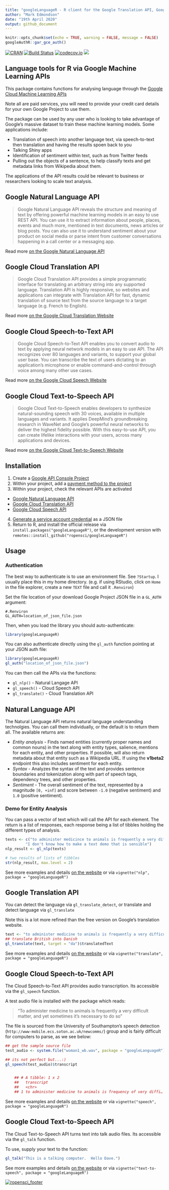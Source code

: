```yaml
---
title: "googleLanguageR - R client for the Google Translation API, Google Cloud Natural Language API, Google Cloud Speech API and Google Cloud Speech-to-Text API"
author: "Mark Edmondson"
date: "19th April 2020"
output: github_document
---
```


```r
knitr::opts_chunk$set(echo = TRUE, warning = FALSE, message = FALSE)
googleAuthR::gar_gce_auth()
```

[![CRAN](https://www.r-pkg.org/badges/version/googleLanguageR)](https://cran.r-project.org/package=googleLanguageR)
[![Build Status](https://travis-ci.org/ropensci/googleLanguageR.png?branch=master)](https://travis-ci.org/ropensci/googleLanguageR)
[![codecov.io](http://codecov.io/github/ropensci/googleLanguageR/coverage.svg?branch=master)](http://codecov.io/github/ropensci/googleLanguageR?branch=master)
[![](http://badges.ropensci.org/127_status.svg)](https://github.com/ropensci/onboarding/issues/127)

## Language tools for R via Google Machine Learning APIs

This package contains functions for analysing language through the [Google Cloud Machine Learning APIs](https://cloud.google.com/products/machine-learning/)

Note all are paid services, you will need to provide your credit card details for your own Google Project to use them.

The package can be used by any user who is looking to take advantage of Google's massive dataset to train these machine learning models.  Some applications include:

* Translation of speech into another language text, via speech-to-text then translation and having the results spoen back to you
* Talking Shiny apps
* Identification of sentiment within text, such as from Twitter feeds
* Pulling out the objects of a sentence, to help classify texts and get metadata links from Wikipedia about them.

The applications of the API results could be relevant to business or researchers looking to scale text analysis.

## Google Natural Language API

> Google Natural Language API reveals the structure and meaning of text by offering powerful machine learning models in an easy to use REST API. You can use it to extract information about people, places, events and much more, mentioned in text documents, news articles or blog posts. You can also use it to understand sentiment about your product on social media or parse intent from customer conversations happening in a call center or a messaging app. 

Read more [on the Google Natural Language API](https://cloud.google.com/natural-language/)

## Google Cloud Translation API

> Google Cloud Translation API provides a simple programmatic interface for translating an arbitrary string into any supported language. Translation API is highly responsive, so websites and applications can integrate with Translation API for fast, dynamic translation of source text from the source language to a target language (e.g. French to English). 

Read more [on the Google Cloud Translation Website](https://cloud.google.com/translate/)

## Google Cloud Speech-to-Text API

> Google Cloud Speech-to-Text API enables you to convert audio to text by applying neural network models in an easy to use API. The API recognizes over 80 languages and variants, to support your global user base. You can transcribe the text of users dictating to an application’s microphone or enable command-and-control through voice among many other use cases. 

Read more [on the Google Cloud Speech Website](https://cloud.google.com/speech/)

## Google Cloud Text-to-Speech API

> Google Cloud Text-to-Speech enables developers to synthesize natural-sounding speech with 30 voices, available in multiple languages and variants. It applies DeepMind’s groundbreaking research in WaveNet and Google’s powerful neural networks to deliver the highest fidelity possible. With this easy-to-use API, you can create lifelike interactions with your users, across many applications and devices. 

Read more [on the Google Cloud Text-to-Speech Website](https://cloud.google.com/text-to-speech/)

## Installation

1. Create a [Google API Console Project](https://cloud.google.com/resource-manager/docs/creating-managing-projects)
2. Within your project, add a [payment method to the project](https://support.google.com/cloud/answer/6293589)
3. Within your project, check the relevant APIs are activated
  - [Google Natural Language API](https://console.cloud.google.com/apis/api/language.googleapis.com/overview)
  - [Google Cloud Translation API](https://console.cloud.google.com/apis/api/translate.googleapis.com/overview)
  - [Google Cloud Speech API](https://console.cloud.google.com/apis/api/speech.googleapis.com/overview)
4. [Generate a service account credential](https://cloud.google.com/storage/docs/authentication#generating-a-private-key) as a JSON file
5. Return to R, and install the official release via `install.packages("googleLanguageR")`, or the development version with `remotes::install_github("ropensci/googleLanguageR")`

## Usage

### Authentication

The best way to authenticate is to use an environment file.  See `?Startup`.  I usually place this in my home directory. (e.g. if using RStudio, click on `Home` in the file explorer, create a new `TEXT` file and call it `.Renviron`)  

Set the file location of your download Google Project JSON file in a `GL_AUTH` argument:

```
#.Renviron
GL_AUTH=location_of_json_file.json
```

Then, when you load the library you should auto-authenticate:

```r
library(googleLanguageR)
```

You can also authenticate directly using the `gl_auth` function pointing at your JSON auth file:

```r
library(googleLanguageR)
gl_auth("location_of_json_file.json")
```

You can then call the APIs via the functions:

* `gl_nlp()` - Natural Langage API
* `gl_speech()` - Cloud Speech API
* `gl_translate()` - Cloud Translation API

## Natural Language API

The Natural Language API returns natural language understanding technolgies.  You can call them individually, or the default is to return them all.  The available returns are:

* *Entity analysis* - Finds named entities (currently proper names and common nouns) in the text along with entity types, salience, mentions for each entity, and other properties.  If possible, will also return metadata about that entity such as a Wikipedia URL. If using the **v1beta2** endpoint this also includes sentiment for each entity.
* *Syntax* - Analyzes the syntax of the text and provides sentence boundaries and tokenization along with part of speech tags, dependency trees, and other properties.
* *Sentiment* - The overall sentiment of the text, represented by a magnitude `[0, +inf]` and score between `-1.0` (negative sentiment) and `1.0` (positive sentiment).


### Demo for Entity Analysis

You can pass a vector of text which will call the API for each element.  The return is a list of responses, each response being a list of tibbles holding the different types of analysis.

```r
texts <- c("to administer medicince to animals is frequently a very difficult matter, and yet sometimes it's necessary to do so", 
         "I don't know how to make a text demo that is sensible")
nlp_result <- gl_nlp(texts)

# two results of lists of tibbles
str(nlp_result, max.level = 2)
```

See more examples and details [on the website](http://code.markedmondson.me/googleLanguageR/articles/nlp.html) or via `vignette("nlp", package = "googleLanguageR")`

## Google Translation API

You can detect the language via `gl_translate_detect`, or translate and detect language via `gl_translate`

Note this is a lot more refined than the free version on Google's translation website.

```r
text <- "to administer medicine to animals is frequently a very difficult matter, and yet sometimes it's necessary to do so"
## translate British into Danish
gl_translate(text, target = "da")$translatedText
```

See more examples and details [on the website](http://code.markedmondson.me/googleLanguageR/articles/translation.html) or via `vignette("translate", package = "googleLanguageR")`


## Google Cloud Speech-to-Text API

The Cloud Speech-to-Text API provides audio transcription. Its accessible via the `gl_speech` function.

A test audio file is installed with the package which reads:

> "To administer medicine to animals is frequently a very difficult matter, and yet sometimes it's necessary to do so"

The file is sourced from the University of Southampton's speech detection (`http://www-mobile.ecs.soton.ac.uk/newcomms/`) group and is fairly difficult for computers to parse, as we see below:

```r
## get the sample source file
test_audio <- system.file("woman1_wb.wav", package = "googleLanguageR")

## its not perfect but...:)
gl_speech(test_audio)$transcript


    ## # A tibble: 1 x 2
    ##   transcript                                                    confidence
    ##   <chr>                                                         <chr>     
    ## 1 to administer medicine to animals is frequency of very diffi… 0.9180294
```

See more examples and details [on the website](http://code.markedmondson.me/googleLanguageR/articles/speech.html) or via `vignette("speech", package = "googleLanguageR")`

## Google Cloud Text-to-Speech API

The Cloud Text-to-Speech API turns text into talk audio files.  Its accessible via the `gl_talk` function.

To use, supply your text to the function:

```r
gl_talk("This is a talking computer.  Hello Dave.")
```

See more examples and details [on the website](http://code.markedmondson.me/googleLanguageR/articles/text-to-speech.html) or via `vignette("text-to-speech", package = "googleLanguageR")`

[![ropensci_footer](https://ropensci.org/public_images/ropensci_footer.png)](https://ropensci.org)
